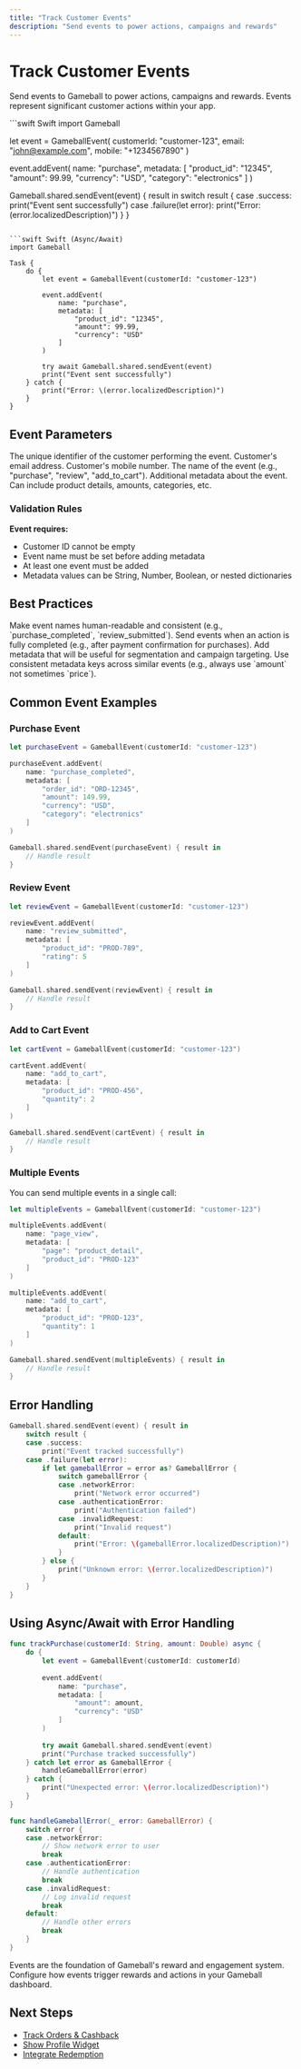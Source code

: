 ```yaml
---
title: "Track Customer Events"
description: "Send events to power actions, campaigns and rewards"
---
```


# Track Customer Events

Send events to Gameball to power actions, campaigns and rewards. Events represent significant customer actions within your app.

<CodeGroup>
```swift Swift
import Gameball

let event = GameballEvent(
    customerId: "customer-123",
    email: "john@example.com",
    mobile: "+1234567890"
)

event.addEvent(
    name: "purchase",
    metadata: [
        "product_id": "12345",
        "amount": 99.99,
        "currency": "USD",
        "category": "electronics"
    ]
)

Gameball.shared.sendEvent(event) { result in
    switch result {
    case .success:
        print("Event sent successfully")
    case .failure(let error):
        print("Error: \(error.localizedDescription)")
    }
}
```

```swift Swift (Async/Await)
import Gameball

Task {
    do {
        let event = GameballEvent(customerId: "customer-123")
        
        event.addEvent(
            name: "purchase",
            metadata: [
                "product_id": "12345",
                "amount": 99.99,
                "currency": "USD"
            ]
        )
        
        try await Gameball.shared.sendEvent(event)
        print("Event sent successfully")
    } catch {
        print("Error: \(error.localizedDescription)")
    }
}
```
</CodeGroup>

## Event Parameters

<ParamField body="customerId" type="String" required>
The unique identifier of the customer performing the event.
</ParamField>

<ParamField body="email" type="String">
Customer's email address.
</ParamField>

<ParamField body="mobile" type="String">
Customer's mobile number.
</ParamField>

<ParamField body="eventName" type="String" required>
The name of the event (e.g., "purchase", "review", "add_to_cart").
</ParamField>

<ParamField body="metadata" type="[String: Any]">
Additional metadata about the event. Can include product details, amounts, categories, etc.
</ParamField>

### Validation Rules

**Event requires:**
- Customer ID cannot be empty
- Event name must be set before adding metadata
- At least one event must be added
- Metadata values can be String, Number, Boolean, or nested dictionaries

## Best Practices

<Steps>
<Step title="Use Clear Event Names">
Make event names human-readable and consistent (e.g., `purchase_completed`, `review_submitted`).
</Step>

<Step title="Send After Action Completion">
Send events when an action is fully completed (e.g., after payment confirmation for purchases).
</Step>

<Step title="Include Relevant Metadata">
Add metadata that will be useful for segmentation and campaign targeting.
</Step>

<Step title="Keep Keys Consistent">
Use consistent metadata keys across similar events (e.g., always use `amount` not sometimes `price`).
</Step>
</Steps>

## Common Event Examples

### Purchase Event

```swift
let purchaseEvent = GameballEvent(customerId: "customer-123")

purchaseEvent.addEvent(
    name: "purchase_completed",
    metadata: [
        "order_id": "ORD-12345",
        "amount": 149.99,
        "currency": "USD",
        "category": "electronics"
    ]
)

Gameball.shared.sendEvent(purchaseEvent) { result in
    // Handle result
}
```

### Review Event

```swift
let reviewEvent = GameballEvent(customerId: "customer-123")

reviewEvent.addEvent(
    name: "review_submitted",
    metadata: [
        "product_id": "PROD-789",
        "rating": 5
    ]
)

Gameball.shared.sendEvent(reviewEvent) { result in
    // Handle result
}
```

### Add to Cart Event

```swift
let cartEvent = GameballEvent(customerId: "customer-123")

cartEvent.addEvent(
    name: "add_to_cart",
    metadata: [
        "product_id": "PROD-456",
        "quantity": 2
    ]
)

Gameball.shared.sendEvent(cartEvent) { result in
    // Handle result
}
```

### Multiple Events

You can send multiple events in a single call:

```swift
let multipleEvents = GameballEvent(customerId: "customer-123")

multipleEvents.addEvent(
    name: "page_view",
    metadata: [
        "page": "product_detail",
        "product_id": "PROD-123"
    ]
)

multipleEvents.addEvent(
    name: "add_to_cart",
    metadata: [
        "product_id": "PROD-123",
        "quantity": 1
    ]
)

Gameball.shared.sendEvent(multipleEvents) { result in
    // Handle result
}
```

## Error Handling

```swift
Gameball.shared.sendEvent(event) { result in
    switch result {
    case .success:
        print("Event tracked successfully")
    case .failure(let error):
        if let gameballError = error as? GameballError {
            switch gameballError {
            case .networkError:
                print("Network error occurred")
            case .authenticationError:
                print("Authentication failed")
            case .invalidRequest:
                print("Invalid request")
            default:
                print("Error: \(gameballError.localizedDescription)")
            }
        } else {
            print("Unknown error: \(error.localizedDescription)")
        }
    }
}
```

## Using Async/Await with Error Handling

```swift
func trackPurchase(customerId: String, amount: Double) async {
    do {
        let event = GameballEvent(customerId: customerId)
        
        event.addEvent(
            name: "purchase",
            metadata: [
                "amount": amount,
                "currency": "USD"
            ]
        )
        
        try await Gameball.shared.sendEvent(event)
        print("Purchase tracked successfully")
    } catch let error as GameballError {
        handleGameballError(error)
    } catch {
        print("Unexpected error: \(error.localizedDescription)")
    }
}

func handleGameballError(_ error: GameballError) {
    switch error {
    case .networkError:
        // Show network error to user
        break
    case .authenticationError:
        // Handle authentication
        break
    case .invalidRequest:
        // Log invalid request
        break
    default:
        // Handle other errors
        break
    }
}
```

<Info>
Events are the foundation of Gameball's reward and engagement system. Configure how events trigger rewards and actions in your Gameball dashboard.
</Info>

## Next Steps

- [Track Orders & Cashback](/installation-guide/ios-v3/track-orders)
- [Show Profile Widget](/installation-guide/ios-v3/show-profile)
- [Integrate Redemption](/installation-guide/ios-v3/integrate-redemption)


